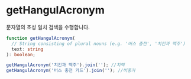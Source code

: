 
# getHangulAcronym

문자열의 초성 일치 검색을 수행합니다.

```typescript
function getHangulAcronym(
  // String consisting of plural nouns (e.g. '버스 충전', '치킨과 맥주')
  text: string
): boolean;
```

```typescript
getHangulAcronym('치킨과 맥주').join(''); //치맥
getHangulAcronym('버스 충전 카드').join(''); //버충카
```
